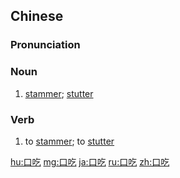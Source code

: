 ==Chinese==
{{zh-forms}}

===Pronunciation===
{{zh-pron
|m=kǒu吃
|c=hau2 gat1,hau2 hek3
|cat=n,v
}}

===Noun===
{{zh-noun}}

# [[stammer]]; [[stutter]]

===Verb===
{{zh-verb}}

# to [[stammer]]; to [[stutter]]

[[hu:口吃]]
[[mg:口吃]]
[[ja:口吃]]
[[ru:口吃]]
[[zh:口吃]]